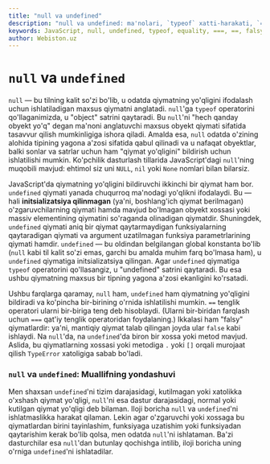 ```yaml
---
title: "null va undefined"
description: "null va undefined: ma'nolari, `typeof` xatti-harakati, `==` vs `===`, falsy bo'lishi va xossa/methodga murojaatda `TypeError` xavflari."
keywords: JavaScript, null, undefined, typeof, equality, ===, ==, falsy, TypeError, best practices
author: Webiston.uz
---
```


# `null` va `undefined`

`null` — bu tilning kalit so'zi bo'lib, u odatda qiymatning yo'qligini ifodalash uchun ishlatiladigan maxsus qiymatni anglatadi. `null`'ga `typeof` operatorini qo'llaganimizda, u "object" satrini qaytaradi. Bu `null`'ni "hech qanday obyekt yo'q" degan ma'noni anglatuvchi maxsus obyekt qiymati sifatida tasavvur qilish mumkinligiga ishora qiladi. Amalda esa, `null` odatda o'zining alohida tipining yagona a'zosi sifatida qabul qilinadi va u nafaqat obyektlar, balki sonlar va satrlar uchun ham "qiymat yo'qligini" bildirish uchun ishlatilishi mumkin. Ko'pchilik dasturlash tillarida JavaScript'dagi `null`'ning muqobili mavjud: ehtimol siz uni `NULL`, `nil` yoki `None` nomlari bilan bilarsiz.

JavaScript'da qiymatning yo'qligini bildiruvchi ikkinchi bir qiymat ham bor. `undefined` qiymati yanada chuqurroq ma'nodagi yo'qlikni ifodalaydi. Bu — hali **initsializatsiya qilinmagan** (ya'ni, boshlang'ich qiymat berilmagan) o'zgaruvchilarning qiymati hamda mavjud bo'lmagan obyekt xossasi yoki massiv elementining qiymatini so'raganda olinadigan qiymatdir. Shuningdek, `undefined` qiymati aniq bir qiymat qaytarmaydigan funksiyalarning qaytaradigan qiymati va argument uzatilmagan funksiya parametrlarining qiymati hamdir. `undefined` — bu oldindan belgilangan global konstanta bo'lib (`null` kabi til kalit so'zi emas, garchi bu amalda muhim farq bo'lmasa ham), u `undefined` qiymatiga initsializatsiya qilingan. Agar `undefined` qiymatiga `typeof` operatorini qo'llasangiz, u "undefined" satrini qaytaradi. Bu esa ushbu qiymatning maxsus bir tipning yagona a'zosi ekanligini ko'rsatadi.

Ushbu farqlarga qaramay, `null` ham, `undefined` ham qiymatning yo'qligini bildiradi va ko'pincha bir-birining o'rnida ishlatilishi mumkin. `==` tenglik operatori ularni bir-biriga teng deb hisoblaydi. (Ularni bir-biridan farqlash uchun `===` qat'iy tenglik operatoridan foydalaning.) Ikkalasi ham "falsy" qiymatlardir: ya'ni, mantiqiy qiymat talab qilingan joyda ular `false` kabi ishlaydi. Na `null`'da, na `undefined`'da biron bir xossa yoki metod mavjud. Aslida, bu qiymatlarning xossasi yoki metodiga `.` yoki `[]` orqali murojaat qilish `TypeError` xatoligiga sabab bo'ladi.

### `null` va `undefined`: Muallifning yondashuvi

Men shaxsan `undefined`'ni tizim darajasidagi, kutilmagan yoki xatolikka o'xshash qiymat yo'qligi, `null`'ni esa dastur darajasidagi, normal yoki kutilgan qiymat yo'qligi deb bilaman. Iloji boricha `null` va `undefined`'ni ishlatmaslikka harakat qilaman. Lekin agar o'zgaruvchi yoki xossaga bu qiymatlardan birini tayinlashim, funksiyaga uzatishim yoki funksiyadan qaytarishim kerak bo'lib qolsa, men odatda `null`'ni ishlataman. Ba'zi dasturchilar esa `null`'dan butunlay qochishga intilib, iloji boricha uning o'rniga `undefined`'ni ishlatadilar.
